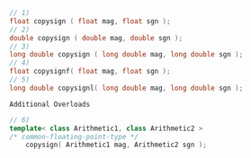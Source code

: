 ```cpp
// 1)
float copysign ( float mag, float sgn );
// 2)
double copysign ( double mag, double sgn );
// 3)
long double copysign ( long double mag, long double sgn );
// 4)
float copysignf( float mag, float sgn );
// 5)
long double copysignl( long double mag, long double sgn );
```

`Additional Overloads`

```cpp
// 6)
template< class Arithmetic1, class Arithmetic2 >
/* common-floating-point-type */
    copysign( Arithmetic1 mag, Arithmetic2 sgn );
```